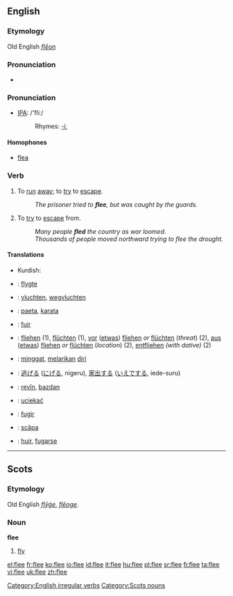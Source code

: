 ==English==
===Etymology===
Old English ''[[flēon]]''

===Pronunciation===
*{{audio|en-us-flee.ogg|Audio (US)}}


=== Pronunciation ===
*[[w:IPA|IPA]]: /'fliː/
*:Rhymes: [[Rhymes:English:-iː|-iː]]

====Homophones====
*[[flea]]

=== Verb ===
[[Category:English irregular verbs]]
{{en-verb|flees|fleeing|fled|fled}}

# {{intransitive}} To [[run]] [[away]]; to [[try]] to [[escape]].
#:''The prisoner tried to '''flee''', but was caught by the guards.''
# {{transitive}} To [[try]] to [[escape]] from.
#:''Many people '''fled''' the country as war loomed.''
#:''Thousands of people moved northward trying to flee the drought.''

====Translations====
{{trans-top|To run away; to try to escape}}
{{trans-mid}}
*Kurdish: {{KUchar|[[هه‌ڵاتن]]}}
{{trans-bottom}}

{{trans-top|To try to escape from}}
{{trans-mid}}
{{trans-bottom}}

{{checktrans}}
{{top}}
*{{ttbc|Danish}}: [[flygte]]
*{{ttbc|Dutch}}: [[vluchten]], [[wegvluchten]]
*{{ttbc|Finnish}}: [[paeta]], [[karata]]
*{{ttbc|French}}: [[fuir]]
*{{ttbc|German}}: [[fliehen]] (1), [[flüchten]] (1), [[vor]] ([[etwas]]) [[fliehen]] ''or'' [[flüchten]] (''threat'') (2), [[aus]] ([[etwas]]) [[fliehen]] ''or'' [[flüchten]] (''location'') (2), [[entfliehen]] ''(with dative)'' (2)
*{{ttbc|Indonesian}}: [[minggat]], [[lari|melarikan]] [[diri]]
{{mid}}
*{{ttbc|Japanese}}: [[逃げる]] ([[にげる]], nigeru), [[家出]]する ([[いえで]]する, iede-suru)
*{{ttbc|Kurdish}}: [[revîn]], [[bazdan]]
*{{ttbc|Polish}}: [[uciekać]]
*{{ttbc|Portuguese}}: [[fugir]]
*{{ttbc|Romanian}}: [[scăpa]]
*{{ttbc|Spanish}}: [[huir]], [[fugarse]]
{{bottom}}
----

==Scots==
===Etymology===
Old English ''[[flyge|flȳġe]]'', ''[[fleoge|flēoge]]''.

===Noun===
'''flee'''

# [[fly]]

[[Category:Scots nouns]]

[[el:flee]]
[[fr:flee]]
[[ko:flee]]
[[io:flee]]
[[id:flee]]
[[it:flee]]
[[hu:flee]]
[[pl:flee]]
[[sr:flee]]
[[fi:flee]]
[[ta:flee]]
[[vi:flee]]
[[uk:flee]]
[[zh:flee]]